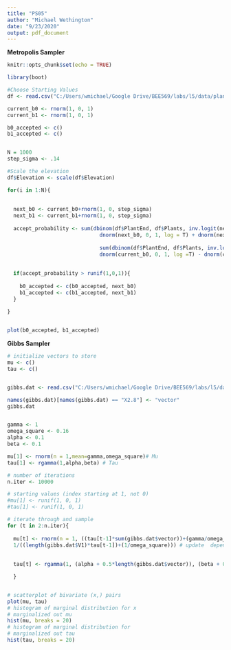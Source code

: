 ---
title: "PS05"
author: "Michael Wethington"
date: "9/23/2020"
output: pdf_document
---

**Metropolis Sampler**

```{r setup, include=FALSE}
knitr::opts_chunk$set(echo = TRUE)

library(boot)

#Choose Starting Values
df <- read.csv("C:/Users/wmichael/Google Drive/BEE569/labs/l5/data/plants.csv")

current_b0 <- rnorm(1, 0, 1)
current_b1 <- rnorm(1, 0, 1)

b0_accepted <- c()
b1_accepted <- c()


N = 1000
step_sigma <- .14

#Scale the elevation 
df$Elevation <- scale(df$Elevation)

for(i in 1:N){
  
  
  next_b0 <- current_b0+rnorm(1, 0, step_sigma)
  next_b1 <- current_b1+rnorm(1, 0, step_sigma)
  
  accept_probability <- sum(dbinom(df$PlantEnd, df$Plants, inv.logit(next_b0 + next_b1 * df$Elevation), log = T)) +
                              dnorm(next_b0, 0, 1, log = T) + dnorm(next_b1, 0, 1, log=T) -
                              
                              sum(dbinom(df$PlantEnd, df$Plants, inv.logit(current_b0 + current_b1 * df$Elevation), log = T)) -
                              dnorm(current_b0, 0, 1, log =T) - dnorm(current_b1, 0,1,log=T)
  
  
  if(accept_probability > runif(1,0,1)){
    
    b0_accepted <- c(b0_accepted, next_b0)
    b1_accepted <- c(b1_accepted, next_b1)
  }
  
}


plot(b0_accepted, b1_accepted)

```





**Gibbs Sampler**

```{r cars}

# initialize vectors to store 
mu <- c()
tau <- c()


gibbs.dat <- read.csv("C:/Users/wmichael/Google Drive/BEE569/labs/l5/data/gibbs.csv")

names(gibbs.dat)[names(gibbs.dat) == "X2.8"] <- "vector"
gibbs.dat


gamma <- 1
omega_square <- 0.16
alpha <- 0.1
beta <- 0.1

mu[1] <- rnorm(n = 1,mean=gamma,omega_square)# Mu
tau[1] <- rgamma(1,alpha,beta) # Tau

# number of iterations
n.iter <- 10000

# starting values (index starting at 1, not 0)
#mu[1] <- runif(1, 0, 1)
#tau[1] <- runif(1, 0, 1)

# iterate through and sample
for (t in 2:n.iter){
  
  mu[t] <- rnorm(n = 1, ((tau[t-1]*sum(gibbs.dat$vector))+(gamma/omega_square))/(length(gibbs.dat$vector)*tau[t-1]+(1/omega_square)), 
  1/((length(gibbs.dat$V1)*tau[t-1])+(1/omega_square))) # update  dependent on x[t-1]
  
  
  tau[t] <- rgamma(1, (alpha + 0.5*length(gibbs.dat$vector)), (beta + 0.5*(sum(((gibbs.dat$vector-mu[t])^2))))) 

  }


# scatterplot of bivariate (x,) pairs
plot(mu, tau)
# histogram of marginal distribution for x
# marginalized out mu
hist(mu, breaks = 20)
# histogram of marginal distribution for 
# marginalized out tau
hist(tau, breaks = 20)


```
